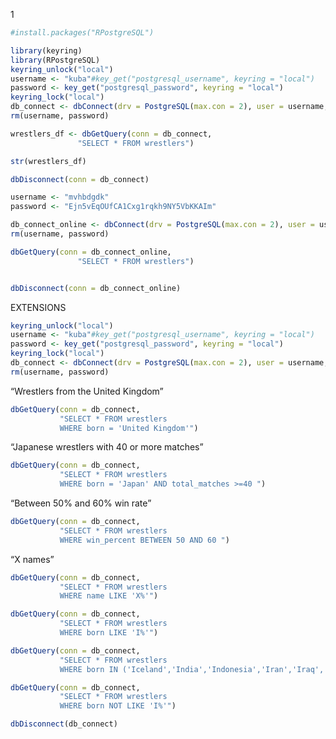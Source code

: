 
1
```r
#install.packages("RPostgreSQL")

library(keyring)
library(RPostgreSQL)
keyring_unlock("local")
username <- "kuba"#key_get("postgresql_username", keyring = "local") 
password <- key_get("postgresql_password", keyring = "local")
keyring_lock("local")
db_connect <- dbConnect(drv = PostgreSQL(max.con = 2), user = username, password = password, dbname = "wrestling", host = "localhost")
rm(username, password)

```


```r
wrestlers_df <- dbGetQuery(conn = db_connect,
               "SELECT * FROM wrestlers")
```


```r
str(wrestlers_df)
```
```r

dbDisconnect(conn = db_connect)

```


```r
username <- "mvhbdgdk"
password <- "Ejn5vEqOUfCA1Cxg1rqkh9NY5VbKKAIm"

db_connect_online <- dbConnect(drv = PostgreSQL(max.con = 2), user = username, password = password, dbname = "mvhbdgdk", host = "34.245.37.126")
rm(username, password)

```



```r
dbGetQuery(conn = db_connect_online,
               "SELECT * FROM wrestlers")
```

```r

```





```r
dbDisconnect(conn = db_connect_online)


```


EXTENSIONS

```r
keyring_unlock("local")
username <- "kuba"#key_get("postgresql_username", keyring = "local") 
password <- key_get("postgresql_password", keyring = "local")
keyring_lock("local")
db_connect <- dbConnect(drv = PostgreSQL(max.con = 2), user = username, password = password, dbname = "wrestling", host = "localhost")
rm(username, password)
```

"Wrestlers from the United Kingdom"
```r
dbGetQuery(conn = db_connect,
           "SELECT * FROM wrestlers
           WHERE born = 'United Kingdom'")
```
"Japanese wrestlers with 40 or more matches"
```r
dbGetQuery(conn = db_connect,
           "SELECT * FROM wrestlers
           WHERE born = 'Japan' AND total_matches >=40 ")
```

"Between 50% and 60% win rate"
```r
dbGetQuery(conn = db_connect,
           "SELECT * FROM wrestlers
           WHERE win_percent BETWEEN 50 AND 60 ")
```

"X names"
```r
dbGetQuery(conn = db_connect,
           "SELECT * FROM wrestlers
           WHERE name LIKE 'X%'")
```


```r

dbGetQuery(conn = db_connect,
           "SELECT * FROM wrestlers
           WHERE born LIKE 'I%'")

```

```r

dbGetQuery(conn = db_connect,
           "SELECT * FROM wrestlers
           WHERE born IN ('Iceland','India','Indonesia','Iran','Iraq','Ireland','Israel','Italy')")
```

```r

dbGetQuery(conn = db_connect,
           "SELECT * FROM wrestlers
           WHERE born NOT LIKE 'I%'")
```

```r
dbDisconnect(db_connect)
```

